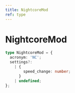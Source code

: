 ```yaml
---
title: NightcoreMod
ref: type
---
```


# NightcoreMod

```ts
type NightcoreMod = {
  acronym: 'NC';
  settings?:
    | {
        speed_change: number;
      }
    | undefined;
};
```
